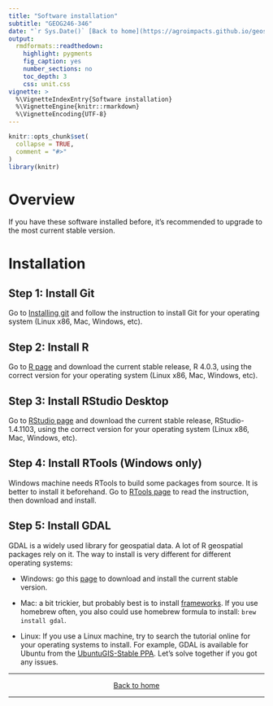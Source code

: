 ```yaml
---
title: "Software installation"
subtitle: "GEOG246-346"
date: "`r Sys.Date()` [Back to home](https://agroimpacts.github.io/geospaar/)"
output:
  rmdformats::readthedown:
    highlight: pygments
    fig_caption: yes
    number_sections: no
    toc_depth: 3
    css: unit.css
vignette: >
  %\VignetteIndexEntry{Software installation}
  %\VignetteEngine{knitr::rmarkdown}
  %\VignetteEncoding{UTF-8}
---
```


```r
knitr::opts_chunk$set(
  collapse = TRUE,
  comment = "#>"
)
library(knitr)
```

# Overview
If you have these software installed before, it's recommended to upgrade to the most current stable version.

# Installation
## Step 1: Install Git
Go to [Installing git](https://git-scm.com/book/en/v2/Getting-Started-Installing-Git) and follow the instruction to install Git for your operating system (Linux x86, Mac, Windows, etc).

## Step 2: Install R
Go to [R page](https://www.r-project.org) and download the current stable release, R 4.0.3, using the correct version for your operating system (Linux x86, Mac, Windows, etc).

## Step 3: Install RStudio Desktop
Go to [RStudio page](https://rstudio.com/products/rstudio/download/#download) and download the current stable release, RStudio-1.4.1103, using the correct version for your operating system (Linux x86, Mac, Windows, etc).

## Step 4: Install RTools (Windows only)
Windows machine needs RTools to build some packages from source. It is better to install it beforehand. Go to [RTools page](https://cran.r-project.org/bin/windows/Rtools/) to read the instruction, then download and install.

## Step 5: Install GDAL
GDAL is a widely used library for geospatial data. A lot of R geospatial packages rely on it. The way to install is very different for different operating systems:

- Windows: go this [page](https://gdal.org/download.html) to download and install the current stable version.

- Mac: a bit trickier, but probably best is to install  [frameworks](https://www.kyngchaos.com/software/frameworks/). If you use homebrew often, you also could use homebrew formula to install: `brew install gdal`.

- Linux: If you use a Linux machine, try to search the tutorial online for your operating systems to install. For example, GDAL is available for Ubuntu from the [UbuntuGIS-Stable PPA](https://launchpad.net/~ubuntugis/+archive/ubuntu/ppa?field.series_filter=xenial). Let's solve together if you got any issues.
    
***
<center>
[Back to home](toc.html)
</center>
***
